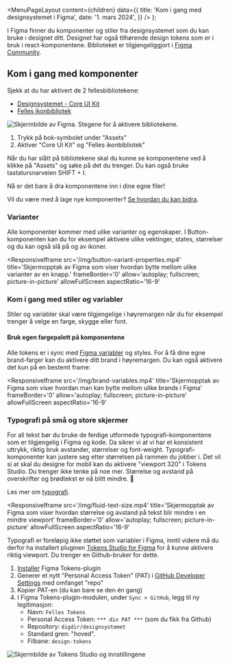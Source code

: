 
<Meta
  title='Kom i gang med designsystemet i Figma'
  description='hvordan bruke Designsystemet i Figma og hvordan du kan aktivere bibliotekene.'
/>

  <MenuPageLayout
    content={children}
    data={{
      title: 'Kom i gang med designsystemet i Figma',
      date: '1. mars 2024',
    }}
  />
);

I Figma finner du komponenter og stiler fra designsystemet som du kan bruke i designet ditt. Designet har også tilhørende design tokens som er i bruk i react-komponentene. Biblioteket er tilgjengeliggjort i [Figma Community](https://www.figma.com/@designsystemet).

## Kom i gang med komponenter

Sjekk at du har aktivert de 2 fellesbibliotekene:

- [Designsystemet - Core UI Kit](https://www.figma.com/file/vpM9dqqQPHqU6ogfKp5tlr/Designsystemet---Core-UI-Kit?type=design&node-id=26556%3A6976&mode=design&t=1nzd9mTLBhCPL7r5-1)
- [Felles ikonbibliotek](<https://www.figma.com/file/zixZT8aTsPEUSb41LIcsRr/Core-Icons-3-(Community)?type=design&node-id=774%3A2351&mode=design&t=FFPI6NYOtONV1lk4-1>)

<Image
  src='/img/activate-library.png'
  alt='Skjermbilde av Figma. Stegene for å aktivere bibliotekene.'
  boxShadow={true}
/>

1. Trykk på bok-symbolet under "Assets"
2. Aktiver "Core UI Kit" og "Felles ikonbibliotek"

Når du har slått på bibliotekene skal du kunne se komponentene ved å klikke på "Assets" og søke på det du trenger. Du kan også bruke tastatursnarveien SHIFT + I.

Nå er det bare å dra komponentene inn i dine egne filer!

Vil du være med å lage nye komponenter? [Se hvordan du kan bidra](/grunnleggende/for-designere/bidra-i-figma).

### Varianter

Alle komponenter kommer med ulike varianter og egenskaper. I Button-komponenten kan du for eksempel aktivere ulike vektinger, states, størrelser og du kan også slå på og av ikoner.

<ResponsiveIframe
  src='/img/button-variant-properties.mp4'
  title='Skjermopptak av Figma som viser hvordan bytte mellom ulike varianter av en knapp.'
  frameBorder='0'
  allow='autoplay; fullscreen; picture-in-picture'
  allowFullScreen
  aspectRatio='16-9'
></ResponsiveIframe>

### Kom i gang med stiler og variabler

Stiler og variabler skal være tilgjengelige i høyremargen når du for eksempel trenger å velge en farge, skygge eller font.

#### Bruk egen fargepalett på komponentene

Alle tokens er i sync med [Figma variabler](https://docs.tokens.studio/variables/creating-variables) og styles. For å få dine egne brand-farger kan du aktivere ditt brand i høyremargen. Du kan også aktivere det kun på en bestemt frame:

<ResponsiveIframe
  src='/img/brand-variables.mp4'
  title='Skjermopptak av Figma som viser hvordan man kan bytte mellom ulike brands i Figma'
  frameBorder='0'
  allow='autoplay; fullscreen; picture-in-picture'
  allowFullScreen
  aspectRatio='16-9'
></ResponsiveIframe>

### Typografi på små og store skjermer

For all tekst bør du bruke de ferdige utformede typografi-komponentene som er tilgjengelig i Figma og kode. Da sikrer vi at vi har et konsistent uttrykk, riktig bruk avstander, størrelser og font-weight. Typografi-komponenter kan justere seg etter størrelsen på rammen du jobber i. Det vil si at skal du designe for mobil kan du aktivere "viewport 320" i Tokens Studio. Du trenger ikke tenke på noe mer. Størrelse og avstand på overskrifter og brødtekst er nå blitt mindre. 🙌

Les mer om [typografi](/grunnleggende/designelementer/typografi).

<ResponsiveIframe
  src='/img/fluid-text-size.mp4'
  title='Skjermopptak av Figma som viser hvordan størrelse og avstand på tekst blir mindre i en mindre viewport'
  frameBorder='0'
  allow='autoplay; fullscreen; picture-in-picture'
  allowFullScreen
  aspectRatio='16-9'
></ResponsiveIframe>

Typografi er foreløpig ikke støttet som variabler i Figma, inntil videre må du derfor ha installert pluginen [Tokens Studio for Figma](https://docs.tokens.studio/) for å kunne aktivere riktig viewport. Du trenger en Github-bruker for dette.

1. [Installer](<https://www.figma.com/community/plugin/843461159747178978/Tokens-Studio-for-Figma-(Figma-Tokens)>) Figma Tokens-plugin
1. Generer et nytt "Personal Access Token" (PAT) i [GitHub Developer Settings](https://github.com/settings/tokens) med omfanget "repo"
1. Kopier PAT-en (du kan bare se den én gang)
1. I Figma Tokens-plugin-modulen, under `Sync > GitHub`, legg til ny legitimasjon:
   - Navn: `Felles Tokens`
   - Personal Access Token: `*** din PAT ***` (som du fikk fra Github)
   - Repository: `digdir/designsystemet`
   - Standard gren: "hoved".
   - Filbane: `design-tokens`

![Skjermbilde av Tokens Studio og innstillingene](/img/connect-tokens-studio-to-git.png)
